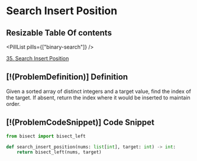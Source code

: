 # Search Insert Position

## Resizable Table Of contents

<DifficultyBadge difficulty="easy" />

<PillList pills={["binary-search"]} />

[35. Search Insert Position](https://leetcode.com/problems/search-insert-position)

## [!(ProblemDefinition)] Definition

Given a sorted array of distinct integers and a target value, find the index of the target. If absent, return the index where it would be inserted to maintain order.

## [!(ProblemCodeSnippet)] Code Snippet

```python meta="source=problems/35-search-insert-position/solution.py"
from bisect import bisect_left

def search_insert_position(nums: list[int], target: int) -> int:
    return bisect_left(nums, target)
```

